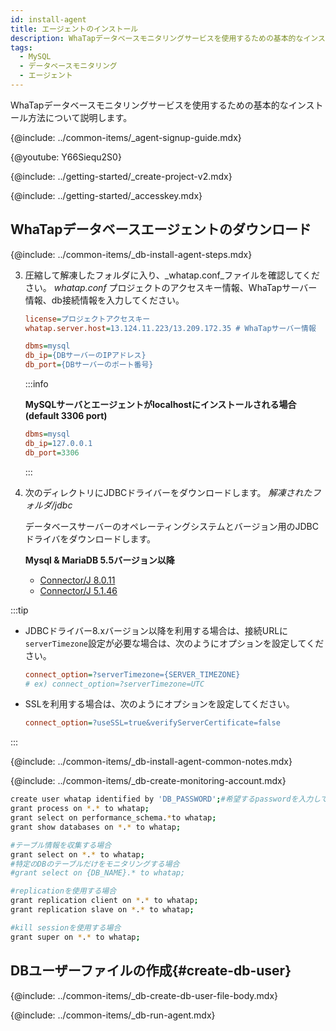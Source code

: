```yaml
---
id: install-agent
title: エージェントのインストール
description: WhaTapデータベースモニタリングサービスを使用するための基本的なインストール方法について説明します。
tags:
  - MySQL
  - データベースモニタリング
  - エージェント
---
```



WhaTapデータベースモニタリングサービスを使用するための基本的なインストール方法について説明します。

{@include: ../common-items/_agent-signup-guide.mdx}  

{@youtube: Y66Siequ2S0}

{@include: ../getting-started/_create-project-v2.mdx}  

{@include: ../getting-started/_accesskey.mdx}

## WhaTapデータベースエージェントのダウンロード

{@include: ../common-items/_db-install-agent-steps.mdx} 

3.  圧縮して解凍したフォルダに入り、_whatap.conf_ファイルを確認してください。 _whatap.conf_ プロジェクトのアクセスキー情報、WhaTapサーバー情報、db接続情報を入力してください。

    ```ini title='whatap.conf'
    license=プロジェクトアクセスキー
    whatap.server.host=13.124.11.223/13.209.172.35 # WhaTapサーバー情報

    dbms=mysql
    db_ip={DBサーバーのIPアドレス}
    db_port={DBサーバーのポート番号}
    ```

    :::info

    **MySQLサーバとエージェントがlocalhostにインストールされる場合(default 3306 port)**

    ```ini title='whatap.conf'
    dbms=mysql
    db_ip=127.0.0.1
    db_port=3306
    ```

    :::

4.  次のディレクトリにJDBCドライバーをダウンロードします。 _解凍されたフォルダ/jdbc_

    データベースサーバーのオペレーティングシステムとバージョン用のJDBCドライバをダウンロードします。

    **Mysql & MariaDB 5.5バージョン以降**

    -   [Connector/J 8.0.11](https://dev.mysql.com/downloads/connector/j/)
    -   [Connector/J 5.1.46](https://dev.mysql.com/downloads/connector/j/5.1.html)

:::tip

-   JDBCドライバー8.xバージョン以降を利用する場合は、接続URLに`serverTimezone`設定が必要な場合は、次のようにオプションを設定してください。

    ```ini title='whatap.conf'
    connect_option=?serverTimezone={SERVER_TIMEZONE}
    # ex) connect_option=?serverTimezone=UTC
    ```

-   SSLを利用する場合は、次のようにオプションを設定してください。

    ```ini title='whatap.conf'
    connect_option=?useSSL=true&verifyServerCertificate=false
    ```

:::

<!-- 공통 Notes-->

{@include: ../common-items/_db-install-agent-common-notes.mdx}

<!-- 모니터링용 계정 생성-->

{@include: ../common-items/_db-create-monitoring-account.mdx}

<!-- MySQL-->

```bash showLineNumbers
create user whatap identified by 'DB_PASSWORD';#希望するpasswordを入力してください。
grant process on *.* to whatap;
grant select on performance_schema.*to whatap;
grant show databases on *.* to whatap;

#テーブル情報を収集する場合
grant select on *.* to whatap;
#特定のDBのテーブルだけをモニタリングする場合
#grant select on {DB_NAME}.* to whatap;

#replicationを使用する場合
grant replication client on *.* to whatap;
grant replication slave on *.* to whatap;

#kill sessionを使用する場合
grant super on *.* to whatap;
```

## DBユーザーファイルの作成{#create-db-user}

<DBuserDesc name='default'/>

{@include: ../common-items/_db-create-db-user-file-body.mdx}

<!--## 에이전트 실행-->

{@include: ../common-items/_db-run-agent.mdx}

